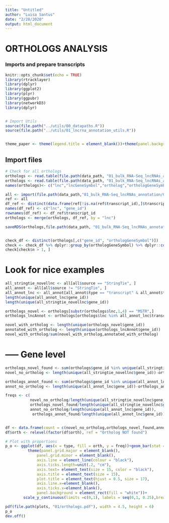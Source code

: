 ```yaml
---
title: "Untitled"
author: "Luisa Santus"
date: "2/28/2020"
output: html_document
---
```


# ORTHOLOGS ANALYSIS 


### Imports and prepare transcripts
```r
knitr::opts_chunk$set(echo = TRUE)
library(rtracklayer)
library(dplyr)
library(ggplot2)
library(plyr)
library(ggpubr)
library(networkD3)
library(dplyr)


# Import Utils
source(file.path("../utils/00_datapaths.R"))
source(file.path("../utils/01_lncrna_annotation_utils.R"))


theme_paper <- theme(legend.title = element_blank())+theme(panel.background = element_rect(fill = "white", colour = "white"))+theme(panel.background = element_rect(fill = "white", colour = "grey50"))+theme(axis.text = element_text(size = 18), axis.title = element_text(size = 20), legend.text = element_text(size = 18))
```

## Import files

```r

# Check for all orthologs 
orthologs <- read.table(file.path(data_path, "01_bulk_RNA-Seq_lncRNAs_annotation/05_orthologs/slncky-master/out.orthologs.txt"))
orthologs <- read.table(file.path(data_path, "01_bulk_RNA-Seq_lncRNAs_annotation/05_orthologs/slncky-master/out.orthologs.top.txt"))
names(orthologs)<- c("lnc","lncGeneSymbol","ortholog","orthologGeneSymbol","alignScore","exonID","locusID","indelRate(exon)" ,"indelRate(intron)","lncExonsAligned","orthExonsAligned","spliceConserved","spliceTotal","category(mmul10)","category(hg38)")

all <- import(file.path(data_path,"01_bulk_RNA-Seq_lncRNAs_annotation/03_novel_lncRNAs_list/rheMac10_EBOV_and_novel_genenames.gtf"))
ref <- all
df_ref <- distinct(data.frame(ref[!is.na(ref$transcript_id),]$transcript_id, ref[!is.na(ref$transcript_id),]$gene_id, stringsAsFactors = F))
names(df_ref) <- c("lnc", "gene_id")
rownames(df_ref) <- df_ref$transcript_id
orthologs <- merge(orthologs, df_ref, by = "lnc")

saveRDS(orthologs,file.path(data_path, "01_bulk_RNA-Seq_lncRNAs_annotation/05_orthologs/orthologs_geneid.rds"))


check_df <- distinct(orthologs[,c("gene_id", "orthologGeneSymbol")])
check <- check_df %>% dplyr::group_by(orthologGeneSymbol) %>% dplyr::count()
check[check$n > 1, ]
```


# Look for nice examples 

```r
all_stringtie_novellnc <- all[all$source == "StringTie", ]
all_annot <- all[all$source != "StringTie", ]
all_annot_lnc <- all_annot[all_annot$type == "transcript" & all_annot$transcript_biotype == "lncRNA",]
length(unique(all_annot_lnc$gene_id))
length(unique(all_stringtie_novellnc$gene_id))

orthologs_novel <- orthologs[substr(orthologs$lnc,1,4) == "MSTR",]
orthologs_lncAnnot <- orthologs[orthologs$lnc %in% all_annot_lnc$transcript_id,]

novel_with_ortholog <- length(unique(orthologs_novel$gene_id))
annotated_with_ortholog <- length(unique(orthologs_lncAnnot$gene_id))
novel_with_ortholog/sum(novel_with_ortholog,annotated_with_ortholog)

```



# ----- Gene level
```r


orthologs_novel_found <- sum(orthologs$gene_id %in% unique(all_stringtie_novellnc$gene_id))
novel_no_ortholog <- length(unique(all_stringtie_novellnc$gene_id))-orthologs_novel_found

orthologs_annot_found <- sum(orthologs$gene_id %in% unique(all_annot_lnc$gene_id))
annot_no_ortholog <- length(unique(all_annot_lnc$gene_id))-orthologs_annot_found

freqs <- c( 
           novel_no_ortholog/length(unique(all_stringtie_novellnc$gene_id)), 
           orthologs_novel_found/length(unique(all_stringtie_novellnc$gene_id)),
           annot_no_ortholog/length(unique(all_annot_lnc$gene_id)),
            orthologs_annot_found/length(unique(all_annot_lnc$gene_id)))


df <- data.frame(count = c(novel_no_ortholog,orthologs_novel_found,annot_no_ortholog,orthologs_annot_found ), type = c("novel", "novel", "annotated", "annotated"), orth = c( "Ortholog NOT found","Ortholog found", "Ortholog NOT found", "Ortholog found"),freq = freqs) 
df$orth <- relevel(factor(df$orth), ref = "Ortholog NOT found") 

# Plot with proportions
p_o <- ggplot(df, aes(x = type, fill = orth, y = freq))+geom_bar(stat = "identity", alpha  = 0.6, position = "stack")+xlab("")+scale_fill_manual(values = c("grey","#525252"))+ylab("proportion of genes with human ortholog")+
          theme(panel.grid.major = element_blank(),
              panel.grid.minor = element_blank(),
              axis.line = element_line(colour = "black"),
              axis.ticks.length=unit(.2, "cm"),
              axis.text= element_text(size = 15, color = "black"),
              axis.title = element_text(size = 15),
              plot.title = element_text(hjust = 0.5, size = 17),
              axis.line.x=element_blank(),
              axis.ticks.x=element_blank(),
              panel.background = element_rect(fill = "white"))+
        scale_y_continuous(limits =c(0,1), labels = seq(0,1, 0.25),breaks = seq(0,1, 0.25), expand = c(0,0))

pdf(file.path(plots, "01/orthologs.pdf"), width = 4.5, height = 6)
p_o
dev.off()
```



